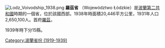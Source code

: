 [[File:Lodz_Voivodship_1938.png|right]]
'''羅茲省''' （Województwo Łódzkie）是[[波蘭|波蘭]][[波蘭第二共和國|第二共和國]]時期的一個省，位於該國西部。1938年時面積20,446平方公里，1931年人口2,650,100人。首府[[羅茲|羅茲]]。

1939年時下分15縣。

[[Category:波蘭省份_(1919-1939)|Category:波蘭省份 (1919-1939)]]